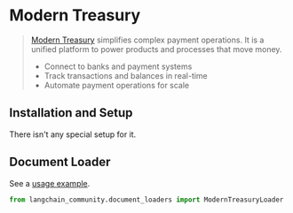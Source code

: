 # Modern Treasury

> [Modern Treasury](https://www.moderntreasury.com/) simplifies complex payment operations. It is a unified platform to power products and processes that move money.
>
> - Connect to banks and payment systems
> - Track transactions and balances in real-time
> - Automate payment operations for scale

## Installation and Setup

There isn't any special setup for it.

## Document Loader

See a [usage example](/docs/integrations/document_loaders/modern_treasury).

```python
from langchain_community.document_loaders import ModernTreasuryLoader
```
